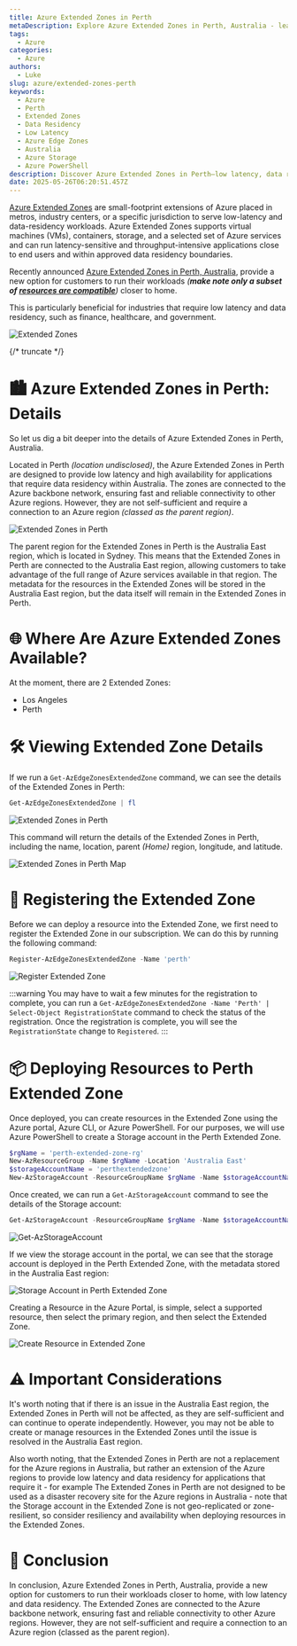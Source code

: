 ```yaml
---
title: Azure Extended Zones in Perth
metaDescription: Explore Azure Extended Zones in Perth, Australia - learn how these small-footprint Azure extensions deliver low latency and data residency for critical workloads, and how to deploy resources using Azure PowerShell.
tags:
  - Azure
categories:
  - Azure
authors:
  - Luke
slug: azure/extended-zones-perth
keywords:
  - Azure
  - Perth
  - Extended Zones
  - Data Residency
  - Low Latency
  - Azure Edge Zones
  - Australia
  - Azure Storage
  - Azure PowerShell
description: Discover Azure Extended Zones in Perth—low latency, data residency, and deployment with Azure PowerShell for critical workloads.
date: 2025-05-26T06:20:51.457Z
---
```


[Azure Extended Zones](https://learn.microsoft.com/azure/extended-zones/overview?WT.mc_id=AZ-MVP-5004796) are small-footprint extensions of Azure placed in metros, industry centers, or a specific jurisdiction to serve low-latency and data-residency workloads. Azure Extended Zones supports virtual machines (VMs), containers, storage, and a selected set of Azure services and can run latency-sensitive and throughput-intensive applications close to end users and within approved data residency boundaries.

Recently announced [Azure Extended Zones in Perth, Australia](https://azure.microsoft.com/en-gb/updates?id=492737?WT.mc_id=AZ-MVP-5004796), provide a new option for customers to run their workloads _(**make note only a subset of [resources are compatible](https://learn.microsoft.com/en-us/azure/extended-zones/overview?WT.mc_id=AZ-MVP-5004796#service-offerings-for-azure-extended-zones)**)_ closer to home. 

This is particularly beneficial for industries that require low latency and data residency, such as finance, healthcare, and government.

![Extended Zones](images/AzureExtendedZones-Industries.JPG)

{/* truncate */}

# 🏙️ Azure Extended Zones in Perth: Details

So let us dig a bit deeper into the details of Azure Extended Zones in Perth, Australia.

Located in Perth _(location undisclosed)_, the Azure Extended Zones in Perth are designed to provide low latency and high availability for applications that require data residency within Australia. The zones are connected to the Azure backbone network, ensuring fast and reliable connectivity to other Azure regions. However, they are not self-sufficient and require a connection to an Azure region _(classed as the parent region)_.

![Extended Zones in Perth](images/AzureExtendedZones-Perth.JPG)

The parent region for the Extended Zones in Perth is the Australia East region, which is located in Sydney. This means that the Extended Zones in Perth are connected to the Australia East region, allowing customers to take advantage of the full range of Azure services available in that region. The metadata for the resources in the Extended Zones will be stored in the Australia East region, but the data itself will remain in the Extended Zones in Perth.

# 🌐 Where Are Azure Extended Zones Available?

At the moment, there are 2 Extended Zones:

* Los Angeles
* Perth

# 🛠️ Viewing Extended Zone Details

If we run a `Get-AzEdgeZonesExtendedZone` command, we can see the details of the Extended Zones in Perth:

```powershell
Get-AzEdgeZonesExtendedZone | fl 
```
![Extended Zones in Perth](images/GetAzEdgeZonesExtendedZone.gif)

This command will return the details of the Extended Zones in Perth, including the name, location, parent _(Home)_ region, longitude, and latitude.

![Extended Zones in Perth Map](images/AzureExtendedZonePerthMap.jpg)

# 📝 Registering the Extended Zone

Before we can deploy a resource into the Extended Zone, we first need to register the Extended Zone in our subscription. We can do this by running the following command:

```powershell
Register-AzEdgeZonesExtendedZone -Name 'perth'
```

![Register Extended Zone](images/RegisterAzEdgeZonesExtendedZone.gif)

:::warning
You may have to wait a few minutes for the registration to complete,  you can run a `Get-AzEdgeZonesExtendedZone -Name 'Perth' | Select-Object RegistrationState` command to check the status of the registration.
Once the registration is complete, you will see the `RegistrationState` change to `Registered`.
:::

# 📦 Deploying Resources to Perth Extended Zone

Once deployed, you can create resources in the Extended Zone using the Azure portal, Azure CLI, or Azure PowerShell. For our purposes, we will use Azure PowerShell to create a Storage account in the Perth Extended Zone.

```powershell
$rgName = 'perth-extended-zone-rg'
New-AzResourceGroup -Name $rgName -Location 'Australia East'
$storageAccountName = 'perthextendedzone'
New-AzStorageAccount -ResourceGroupName $rgName -Name $storageAccountName -Location 'Australia East' -SkuName Premium_LRS -EdgeZone 'Perth'
``` 

Once created, we can run a `Get-AzStorageAccount` command to see the details of the Storage account:

```powershell
Get-AzStorageAccount -ResourceGroupName $rgName -Name $storageAccountName | Select-Object Location, @{Name='ExtendedLocation';Expression={$_.ExtendedLocation.Name}}
```

![Get-AzStorageAccount](images/DeployAzStorageAccountAzEdgeZonesExtendedZone.gif)

If we view the storage account in the portal, we can see that the storage account is deployed in the Perth Extended Zone, with the metadata stored in the Australia East region:

![Storage Account in Perth Extended Zone](images/StorageAccountPerthExtendedZone.jpg)

Creating a Resource in the Azure Portal, is simple, select a supported resource, then select the primary region, and then select the Extended Zone.

![Create Resource in Extended Zone](images/CreateResourceInExtendedZonePortal.gif)

# ⚠️ Important Considerations

It's worth noting that if there is an issue in the Australia East region, the Extended Zones in Perth will not be affected, as they are self-sufficient and can continue to operate independently. However, you may not be able to create or manage resources in the Extended Zones until the issue is resolved in the Australia East region.

Also worth noting, that the Extended Zones in Perth are not a replacement for the Azure regions in Australia, but rather an extension of the Azure regions to provide low latency and data residency for applications that require it - for example The Extended Zones in Perth are not designed to be used as a disaster recovery site for the Azure regions in Australia - note that the Storage account in the Extended Zone is not geo-replicated or zone-resilient, so consider resiliency and availability when deploying resources in the Extended Zones.

# 🏁 Conclusion

In conclusion, Azure Extended Zones in Perth, Australia, provide a new option for customers to run their workloads closer to home, with low latency and data residency. The Extended Zones are connected to the Azure backbone network, ensuring fast and reliable connectivity to other Azure regions. However, they are not self-sufficient and require a connection to an Azure region (classed as the parent region).
